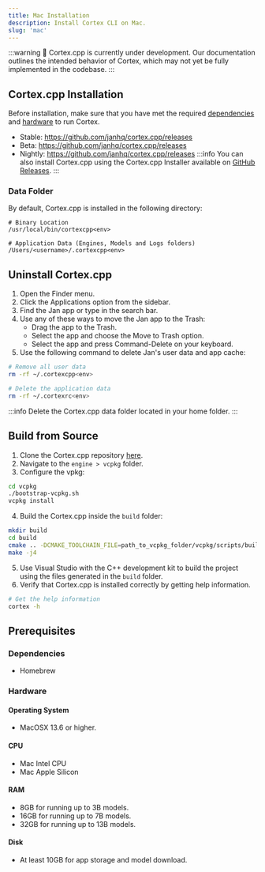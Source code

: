 ```yaml
---
title: Mac Installation
description: Install Cortex CLI on Mac.
slug: 'mac'
---
```



:::warning
🚧 Cortex.cpp is currently under development. Our documentation outlines the intended behavior of Cortex, which may not yet be fully implemented in the codebase.
:::

## Cortex.cpp Installation
Before installation, make sure that you have met the required [dependencies](#dependencies) and [hardware](#hardware) to run Cortex.
- Stable: https://github.com/janhq/cortex.cpp/releases
- Beta: https://github.com/janhq/cortex.cpp/releases
- Nightly: https://github.com/janhq/cortex.cpp/releases
:::info
You can also install Cortex.cpp using the Cortex.cpp Installer available on [GitHub Releases](https://github.com/janhq/cortex/releases).
:::
### Data Folder
By default, Cortex.cpp is installed in the following directory:
```
# Binary Location
/usr/local/bin/cortexcpp<env>

# Application Data (Engines, Models and Logs folders)
/Users/<username>/.cortexcpp<env>
```
## Uninstall Cortex.cpp
1. Open the Finder menu.
2. Click the Applications option from the sidebar.
3. Find the Jan app or type in the search bar.
4. Use any of these ways to move the Jan app to the Trash:
    - Drag the app to the Trash.
    - Select the app and choose the Move to Trash option.
    - Select the app and press Command-Delete on your keyboard.
5. Use the following command to delete Jan's user data and app cache:
```bash
# Remove all user data
rm -rf ~/.cortexcpp<env>

# Delete the application data
rm -rf ~/.cortexrc<env>
```
:::info
Delete the Cortex.cpp data folder located in your home folder.
:::
## Build from Source
1. Clone the Cortex.cpp repository [here](https://github.com/janhq/cortex.cpp).
2. Navigate to the `engine > vcpkg` folder.
3. Configure the vpkg:

```bash
cd vcpkg
./bootstrap-vcpkg.sh
vcpkg install
```
4. Build the Cortex.cpp inside the `build` folder:

```bash
mkdir build
cd build
cmake .. -DCMAKE_TOOLCHAIN_FILE=path_to_vcpkg_folder/vcpkg/scripts/buildsystems/vcpkg.cmake
make -j4
```
5. Use Visual Studio with the C++ development kit to build the project using the files generated in the `build` folder.
6. Verify that Cortex.cpp is installed correctly by getting help information.

```sh
# Get the help information
cortex -h
```

## Prerequisites

### Dependencies
- Homebrew

### Hardware
#### Operating System
- MacOSX 13.6 or higher.
#### CPU
- Mac Intel CPU
- Mac Apple Silicon
#### RAM
- 8GB for running up to 3B models.
- 16GB for running up to 7B models.
- 32GB for running up to 13B models.
#### Disk
- At least 10GB for app storage and model download.